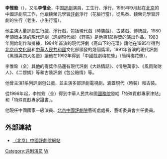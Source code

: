 '''李惟銓'''（{{bd|1949年|3月}}），又名'''李惟全'''，中国[[評劇|評劇]]演員，工生行、淨行，1965年9月起在[[北京|北京]]的中國評劇院工作，他跟魏榮元學習[[評劇|評劇]]淨行（花臉行當），從馬泰、魏榮元學習評劇的生行（老生、小生行當）。

他主演大量評劇生行戲、淨行戲，包括現代戲（時裝戲）、古裝戲、傳統戲，1980年領銜主演的現代評劇（評劇現代戲）《野馬》是他第1部得獎的演出作品，1983年開始創作和排練，1984年首演的現代評劇《高山下的花環》讓他在1985年得到[[北京市文化局|北京市文化局]]和[[中華人民共和國|中華人民共和國]]文化部頒發的幾個獎項，1991年首演的現代評劇《黑頭與四大名蛋》讓他在1992年得到「中國戲劇梅花獎」（簡稱梅花獎）。

李惟銓（全）其他的得獎作品還有現代評劇《大路情話》、《情戀萬家》、《風雨聚財人》、《二愣媽》等和古裝評劇《包公賠情》等。

他曾主演1系列評劇包公戲，並主演多部評劇電視劇，涵蓋現代（時裝）和古裝。

從1996年起，李惟銓（全）得到中華人民共和國[[中华人民共和国国务院|國務院]]發給「特殊貢獻專家津貼」和「特殊貢獻專家證書」。

他現任中國國家一級演員、[[北京|北京]][[中國評劇院|中國評劇院]]藝術處處長、藝術委員會主任委員。

==外部連結==
*[https://web.archive.org/web/20160305222833/http://www.chinapingju.com/index （北京）中國評劇院網站]

{{中國戲劇梅花獎}}

{{Authority control}}
[[Category:评剧演员|Category:评剧演员]]
[[Category:李姓|W]]